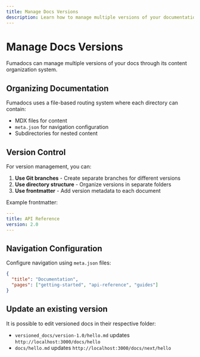 ```yaml
---
title: Manage Docs Versions
description: Learn how to manage multiple versions of your documentation
---
```


# Manage Docs Versions

Fumadocs can manage multiple versions of your docs through its content organization system.

## Organizing Documentation

Fumadocs uses a file-based routing system where each directory can contain:

- MDX files for content
- `meta.json` for navigation configuration
- Subdirectories for nested content

## Version Control

For version management, you can:

1. **Use Git branches** - Create separate branches for different versions
2. **Use directory structure** - Organize versions in separate folders
3. **Use frontmatter** - Add version metadata to each document

Example frontmatter:

```yaml
---
title: API Reference
version: 2.0
---
```

## Navigation Configuration

Configure navigation using `meta.json` files:

```json
{
  "title": "Documentation",
  "pages": ["getting-started", "api-reference", "guides"]
}
```

## Update an existing version

It is possible to edit versioned docs in their respective folder:

- `versioned_docs/version-1.0/hello.md` updates `http://localhost:3000/docs/hello`
- `docs/hello.md` updates `http://localhost:3000/docs/next/hello`
